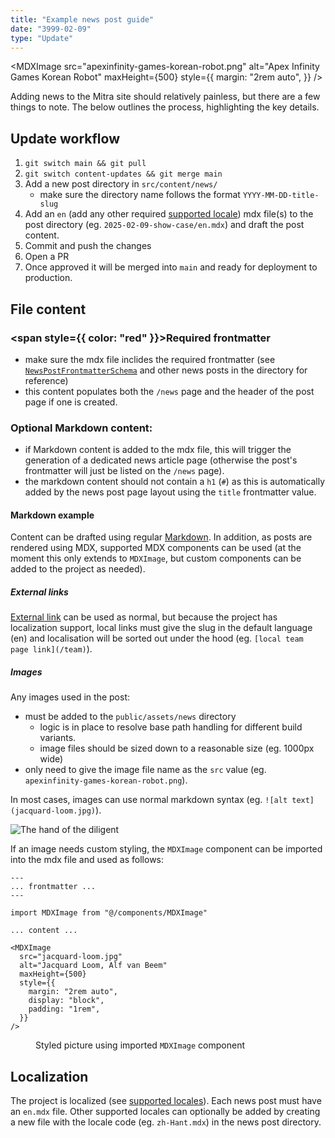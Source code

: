```yaml
---
title: "Example news post guide"
date: "3999-02-09"
type: "Update"
---
```



<MDXImage
  src="apexinfinity-games-korean-robot.png"
  alt="Apex Infinity Games Korean Robot"
  maxHeight={500}
  style={{
    margin: "2rem auto",
  }}
/>

Adding news to the Mitra site should relatively painless, but there are a few things to note. The below outlines the process, highlighting the key details.

## Update workflow

1. `git switch main && git pull`
2. `git switch content-updates && git merge main`
3. Add a new post directory in `src/content/news/`
   - make sure the directory name follows the format `YYYY-MM-DD-title-slug`
4. Add an `en` (add any other required [supported locale](src/i18n/index.ts)) mdx file(s) to the post directory (eg. `2025-02-09-show-case/en.mdx`) and draft the post content.
5. Commit and push the changes
6. Open a PR
7. Once approved it will be merged into `main` and ready for deployment to production.

## File content

### <span style={{ color: "red" }}>Required frontmatter</span>

- make sure the mdx file inclides the required frontmatter (see [`NewsPostFrontmatterSchema`](src/content/schemas.ts) and other news posts in the directory for reference)
- this content populates both the `/news` page and the header of the post page if one is created.

### Optional Markdown content:

- if Markdown content is added to the mdx file, this will trigger the generation of a dedicated news article page (otherwise the post's frontmatter will just be listed on the `/news` page).
- the markdown content should not contain a `h1` (`#`) as this is automatically added by the news post page layout using the `title` frontmatter value.

#### Markdown example

Content can be drafted using regular [Markdown](https://www.markdownguide.org/cheat-sheet/). In addition, as posts are rendered using MDX, supported MDX components can be used (at the moment this only extends to `MDXImage`, but custom components can be added to the project as needed).

##### External links

[External link](https://www.google.com) can be used as normal, but because the project has localization support, local links must give the slug in the default language (en) and localisation will be sorted out under the hood (eg. `[local team page link](/team)`).

##### Images

Any images used in the post:

- must be added to the `public/assets/news` directory
  - logic is in place to resolve base path handling for different build variants.
  - image files should be sized down to a reasonable size (eg. 1000px wide)
- only need to give the image file name as the `src` value (eg. `apexinfinity-games-korean-robot.png`).

In most cases, images can use normal markdown syntax (eg. `![alt text](jacquard-loom.jpg)`).

![The hand of the diligent](loominaries.jpg)

If an image needs custom styling, the `MDXImage` component can be imported into the mdx file and used as follows:

```mdx
---
... frontmatter ...
---

import MDXImage from "@/components/MDXImage"

... content ...

<MDXImage
  src="jacquard-loom.jpg"
  alt="Jacquard Loom, Alf van Beem"
  maxHeight={500}
  style={{
    margin: "2rem auto",
    display: "block",
    padding: "1rem",
  }}
/>
```

<figure>
  <MDXImage
    src="jacquard-loom.jpg"
    alt="Jacquard Loom, Alf van Beem"
    maxHeight={500}
    style={{
      margin: "2rem auto",
    }}
/>

  <figcaption>
    Styled picture using imported <code>MDXImage</code> component
  </figcaption>
</figure>

## Localization

The project is localized (see [supported locales](src/i18n/index.ts)). Each news post must have an `en.mdx` file. Other supported locales can optionally be added by creating a new file with the locale code (eg. `zh-Hant.mdx`) in the news post directory.
